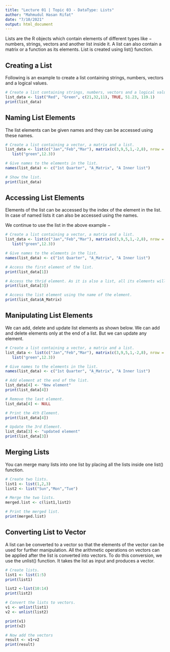 ```yaml
---
title: "Lecture 01 | Topic 03 - DataType: Lists"
author: "Mahmudul Hasan Rifat"
date: "7/10/2021"
output: html_document
---
```


Lists are the R objects which contain elements of different types like − numbers, strings, vectors and another list inside it. A list can also contain a matrix or a function as its elements. List is created using list() function.

## Creating a List

Following is an example to create a list containing strings, numbers, vectors and a logical values.

```r
# Create a list containing strings, numbers, vectors and a logical values.
list_data <- list("Red", "Green", c(21,32,11), TRUE, 51.23, 119.1)
print(list_data)
```

## Naming List Elements

The list elements can be given names and they can be accessed using these names.

```r
# Create a list containing a vector, a matrix and a list.
list_data <- list(c("Jan","Feb","Mar"), matrix(c(3,9,5,1,-2,8), nrow = 2),
   list("green",12.3))

# Give names to the elements in the list.
names(list_data) <- c("1st Quarter", "A_Matrix", "A Inner list")

# Show the list.
print(list_data)
```

## Accessing List Elements

Elements of the list can be accessed by the index of the element in the list. In case of named lists it can also be accessed using the names.

We continue to use the list in the above example −

```r
# Create a list containing a vector, a matrix and a list.
list_data <- list(c("Jan","Feb","Mar"), matrix(c(3,9,5,1,-2,8), nrow = 2),
   list("green",12.3))

# Give names to the elements in the list.
names(list_data) <- c("1st Quarter", "A_Matrix", "A Inner list")

# Access the first element of the list.
print(list_data[1])

# Access the thrid element. As it is also a list, all its elements will be printed.
print(list_data[3])

# Access the list element using the name of the element.
print(list_data$A_Matrix)
```

## Manipulating List Elements

We can add, delete and update list elements as shown below. We can add and delete elements only at the end of a list. But we can update any element.

```r
# Create a list containing a vector, a matrix and a list.
list_data <- list(c("Jan","Feb","Mar"), matrix(c(3,9,5,1,-2,8), nrow = 2),
   list("green",12.3))

# Give names to the elements in the list.
names(list_data) <- c("1st Quarter", "A_Matrix", "A Inner list")

# Add element at the end of the list.
list_data[4] <- "New element"
print(list_data[4])

# Remove the last element.
list_data[4] <- NULL

# Print the 4th Element.
print(list_data[4])

# Update the 3rd Element.
list_data[3] <- "updated element"
print(list_data[3])
```

## Merging Lists

You can merge many lists into one list by placing all the lists inside one list() function.

```r
# Create two lists.
list1 <- list(1,2,3)
list2 <- list("Sun","Mon","Tue")

# Merge the two lists.
merged.list <- c(list1,list2)

# Print the merged list.
print(merged.list)
```

## Converting List to Vector

A list can be converted to a vector so that the elements of the vector can be used for further manipulation. All the arithmetic operations on vectors can be applied after the list is converted into vectors. To do this conversion, we use the unlist() function. It takes the list as input and produces a vector.

```r
# Create lists.
list1 <- list(1:5)
print(list1)

list2 <-list(10:14)
print(list2)

# Convert the lists to vectors.
v1 <- unlist(list1)
v2 <- unlist(list2)

print(v1)
print(v2)

# Now add the vectors
result <- v1+v2
print(result)
```





